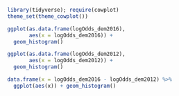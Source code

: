 ```r
library(tidyverse); require(cowplot)
theme_set(theme_cowplot())
```


```r
ggplot(as.data.frame(logOdds_dem2016), 
       aes(x = logOdds_dem2016)) + 
  geom_histogram()
```


```r
ggplot(as.data.frame(logOdds_dem2012), 
       aes(x = logOdds_dem2012)) + 
  geom_histogram()
```


```r
data.frame(x = logOdds_dem2016 - logOdds_dem2012) %>%
  ggplot(aes(x)) + geom_histogram()
```


